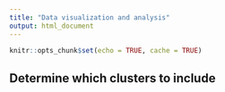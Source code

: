 ```yaml
---
title: "Data visualization and analysis"
output: html_document
---
```


```r
knitr::opts_chunk$set(echo = TRUE, cache = TRUE)
```

## Determine which clusters to include